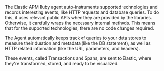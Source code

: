 The Elastic APM Ruby agent auto-instruments supported technologies and records interesting events,
like HTTP requests and database queries. To do this, it uses relevant public APIs when they are provided by the libraries. Otherwise, it carefully wraps the necessary internal methods.
This means that for the supported technologies, there are no code changes required.

The Agent automatically keeps track of queries to your data stores to measure their duration and metadata (like the DB statement),
as well as HTTP related information (like the URL, parameters, and headers).

These events, called Transactions and Spans, are sent to Elastic, where they're transformed, stored, and ready to be visualized.
